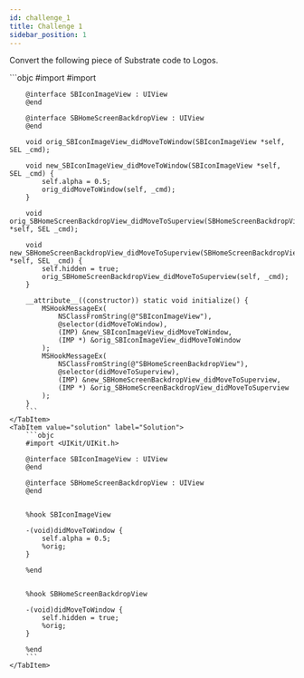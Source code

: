 ```yaml
---
id: challenge_1
title: Challenge 1
sidebar_position: 1
---
```



<p>Convert the following piece of Substrate code to Logos.</p>
<Tabs>
    <TabItem value="challenge" label="Challenge">
        ```objc
        #import <UIKit/UIKit.h>
        #import <substrate.h>

        @interface SBIconImageView : UIView
        @end

        @interface SBHomeScreenBackdropView : UIView
        @end

        void orig_SBIconImageView_didMoveToWindow(SBIconImageView *self, SEL _cmd);

        void new_SBIconImageView_didMoveToWindow(SBIconImageView *self, SEL _cmd) {
            self.alpha = 0.5;
            orig_didMoveToWindow(self, _cmd);
        }

        void orig_SBHomeScreenBackdropView_didMoveToSuperview(SBHomeScreenBackdropView *self, SEL _cmd);

        void new_SBHomeScreenBackdropView_didMoveToSuperview(SBHomeScreenBackdropView *self, SEL _cmd) {
            self.hidden = true;
            orig_SBHomeScreenBackdropView_didMoveToSuperview(self, _cmd);
        }

        __attribute__((constructor)) static void initialize() {
            MSHookMessageEx(
                NSClassFromString(@"SBIconImageView"),
                @selector(didMoveToWindow),
                (IMP) &new_SBIconImageView_didMoveToWindow,
                (IMP *) &orig_SBIconImageView_didMoveToWindow
            );
            MSHookMessageEx(
                NSClassFromString(@"SBHomeScreenBackdropView"),
                @selector(didMoveToSuperview),
                (IMP) &new_SBHomeScreenBackdropView_didMoveToSuperview,
                (IMP *) &orig_SBHomeScreenBackdropView_didMoveToSuperview
            );
        }
        ```
    </TabItem>
    <TabItem value="solution" label="Solution">
        ```objc
        #import <UIKit/UIKit.h>

        @interface SBIconImageView : UIView
        @end

        @interface SBHomeScreenBackdropView : UIView
        @end


        %hook SBIconImageView

        -(void)didMoveToWindow {
            self.alpha = 0.5;
            %orig;
        }

        %end


        %hook SBHomeScreenBackdropView

        -(void)didMoveToWindow {
            self.hidden = true;
            %orig;
        }

        %end
        ```
    </TabItem>

</Tabs>
